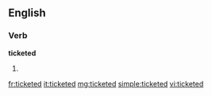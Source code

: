 ==English==

===Verb===
'''ticketed'''
# {{past of|ticket}}

[[fr:ticketed]]
[[it:ticketed]]
[[mg:ticketed]]
[[simple:ticketed]]
[[vi:ticketed]]